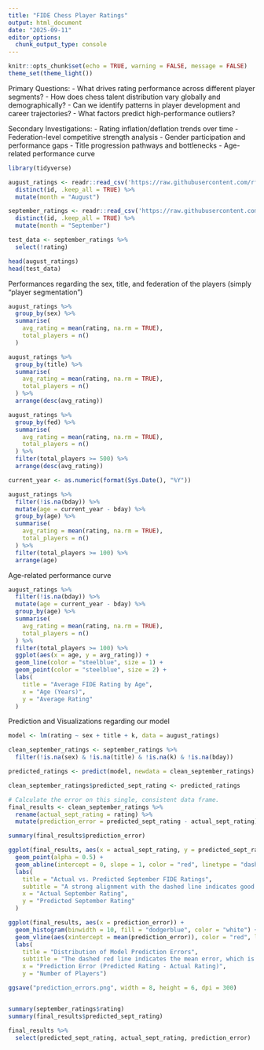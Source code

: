 ```yaml
---
title: "FIDE Chess Player Ratings"
output: html_document
date: "2025-09-11"
editor_options: 
  chunk_output_type: console
---
```


```r
knitr::opts_chunk$set(echo = TRUE, warning = FALSE, message = FALSE)
theme_set(theme_light())
```

Primary Questions:
- What drives rating performance across different player segments?
- How does chess talent distribution vary globally and demographically?
- Can we identify patterns in player development and career trajectories?
- What factors predict high-performance outliers?

Secondary Investigations:
- Rating inflation/deflation trends over time
- Federation-level competitive strength analysis
- Gender participation and performance gaps
- Title progression pathways and bottlenecks
- Age-related performance curve


```r
library(tidyverse)

august_ratings <- readr::read_csv('https://raw.githubusercontent.com/rfordatascience/tidytuesday/main/data/2025/2025-09-23/fide_ratings_august.csv') %>%
  distinct(id, .keep_all = TRUE) %>%
  mutate(month = "August")

september_ratings <- readr::read_csv('https://raw.githubusercontent.com/rfordatascience/tidytuesday/main/data/2025/2025-09-23/fide_ratings_september.csv') %>%
  distinct(id, .keep_all = TRUE) %>%
  mutate(month = "September")

test_data <- september_ratings %>% 
  select(!rating)

head(august_ratings)
head(test_data)
```

Performances regarding the sex, title, and federation of the players (simply "player segmentation")

```r
august_ratings %>%
  group_by(sex) %>%
  summarise(
    avg_rating = mean(rating, na.rm = TRUE),
    total_players = n()
  )

august_ratings %>%
  group_by(title) %>%
  summarise(
    avg_rating = mean(rating, na.rm = TRUE),
    total_players = n()
  ) %>%
  arrange(desc(avg_rating))

august_ratings %>%
  group_by(fed) %>%
  summarise(
    avg_rating = mean(rating, na.rm = TRUE),
    total_players = n()
  ) %>%
  filter(total_players >= 500) %>%
  arrange(desc(avg_rating))

current_year <- as.numeric(format(Sys.Date(), "%Y"))

august_ratings %>%
  filter(!is.na(bday)) %>%
  mutate(age = current_year - bday) %>%
  group_by(age) %>%
  summarise(
    avg_rating = mean(rating, na.rm = TRUE),
    total_players = n()
  ) %>%
  filter(total_players >= 100) %>%
  arrange(age)
```

Age-related performance curve

```r
august_ratings %>%
  filter(!is.na(bday)) %>%
  mutate(age = current_year - bday) %>%
  group_by(age) %>%
  summarise(
    avg_rating = mean(rating, na.rm = TRUE),
    total_players = n()
  ) %>%
  filter(total_players >= 100) %>%
  ggplot(aes(x = age, y = avg_rating)) +
  geom_line(color = "steelblue", size = 1) +
  geom_point(color = "steelblue", size = 2) +
  labs(
    title = "Average FIDE Rating by Age",
    x = "Age (Years)",
    y = "Average Rating"
  )
```

Prediction and Visualizations regarding our model

```r
model <- lm(rating ~ sex + title + k, data = august_ratings)

clean_september_ratings <- september_ratings %>%
  filter(!is.na(sex) & !is.na(title) & !is.na(k) & !is.na(bday))

predicted_ratings <- predict(model, newdata = clean_september_ratings)

clean_september_ratings$predicted_sept_rating <- predicted_ratings

# Calculate the error on this single, consistent data frame.
final_results <- clean_september_ratings %>%
  rename(actual_sept_rating = rating) %>%
  mutate(prediction_error = predicted_sept_rating - actual_sept_rating)

summary(final_results$prediction_error)

ggplot(final_results, aes(x = actual_sept_rating, y = predicted_sept_rating)) +
  geom_point(alpha = 0.5) +
  geom_abline(intercept = 0, slope = 1, color = "red", linetype = "dashed", size = 1) +
  labs(
    title = "Actual vs. Predicted September FIDE Ratings",
    subtitle = "A strong alignment with the dashed line indicates good model performance",
    x = "Actual September Rating",
    y = "Predicted September Rating"
  )

ggplot(final_results, aes(x = prediction_error)) +
  geom_histogram(binwidth = 10, fill = "dodgerblue", color = "white") +
  geom_vline(aes(xintercept = mean(prediction_error)), color = "red", linetype = "dashed", size = 1) +
  labs(
    title = "Distribution of Model Prediction Errors",
    subtitle = "The dashed red line indicates the mean error, which is close to zero.",
    x = "Prediction Error (Predicted Rating - Actual Rating)",
    y = "Number of Players")

ggsave("prediction_errors.png", width = 8, height = 6, dpi = 300)


summary(september_ratings$rating)
summary(final_results$predicted_sept_rating)

final_results %>% 
  select(predicted_sept_rating, actual_sept_rating, prediction_error)
```
